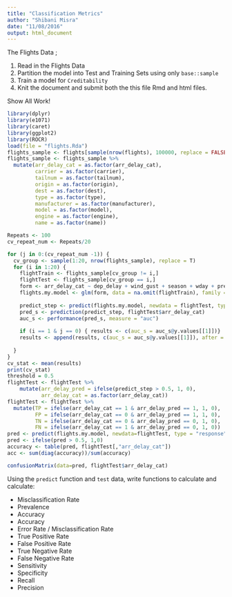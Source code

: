 ---
title: "Classification Metrics"
author: "Shibani Misra"
date: "11/08/2016"
output: html_document
---

The Flights Data ; 

1. Read in the Flights Data
2. Partition the model into Test and Training Sets using only `base::sample` 
3. Train a model for `Creditability` 
4. Knit the document and submit both the this file Rmd and html files.

Show All Work! 

```{r}
library(dplyr)
library(e1071)
library(caret)
library(ggplot2)
library(ROCR)
load(file = "flights.Rda")
flights_sample <- flights[sample(nrow(flights), 100000, replace = FALSE),]
flights_sample <- flights_sample %>% 
  mutate(arr_delay_cat = as.factor(arr_delay_cat),
         carrier = as.factor(carrier),
         tailnum = as.factor(tailnum),
         origin = as.factor(origin),
         dest = as.factor(dest), 
         type = as.factor(type),
         manufacturer = as.factor(manufacturer),
         model = as.factor(model),
         engine = as.factor(engine),
         name = as.factor(name))

Repeats <- 100
cv_repeat_num <- Repeats/20

for (j in 0:(cv_repeat_num -1)) {
  cv_group <- sample(1:20, nrow(flights_sample), replace = T)
  for (i in 1:20) {
    flightTrain <- flights_sample[cv_group != i,]
    flightTest <- flights_sample[cv_group == i,]
    form <- arr_delay_cat ~ dep_delay + wind_gust + season + wday + precip  + origin + visib
    flights.my.model <- glm(form, data = na.omit(flightTrain), family = binomial())
    
    predict_step <- predict(flights.my.model, newdata = flightTest, type = "response")
    pred_s <- prediction(predict_step, flightTest$arr_delay_cat)
    auc_s <- performance(pred_s, measure = "auc")
    
    if (i == 1 & j == 0) { results <- c(auc_s = auc_s@y.values[[1]])}
    results <- append(results, c(auc_s = auc_s@y.values[[1]]), after = length(results))
   
  }
}
cv_stat <- mean(results)
print(cv_stat)
threshold = 0.5
flightTest <- flightTest %>% 
    mutate(arr_delay_pred = ifelse(predict_step > 0.5, 1, 0),
           arr_delay_cat = as.factor(arr_delay_cat))
flightTest <- flightTest %>% 
  mutate(TP = ifelse(arr_delay_cat == 1 & arr_delay_pred == 1, 1, 0),
         FP = ifelse(arr_delay_cat == 0 & arr_delay_pred == 1, 1, 0),
         TN = ifelse(arr_delay_cat == 0 & arr_delay_pred == 0, 1, 0), 
         FN = ifelse(arr_delay_cat == 1 & arr_delay_pred == 0, 1, 0))
pred <- predict(flights.my.model, newdata=flightTest, type = "response")
pred <- ifelse(pred > 0.5, 1,0)
accuracy <- table(pred, flightTest[,"arr_delay_cat"])
acc <- sum(diag(accuracy))/sum(accuracy)

confusionMatrix(data=pred, flightTest$arr_delay_cat)

```


Using the `predict` function and `test` data, write functions to calculate and 
calculate: 

* Misclassification Rate
* Prevalence 
* Accuracy
* Accuracy
* Error Rate / Misclassification Rate
* True Positive Rate  
* False Positive Rate
* True Negative Rate  
* False Negative Rate 
* Sensitivity 
* Specificity 
* Recall 
* Precision

```{r, echo=FALSE}


```
